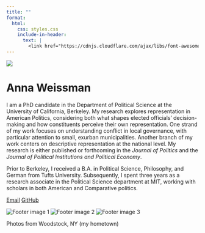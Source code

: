 ```yaml
---
title: ""
format:
  html:
    css: styles.css
    include-in-header:
      text: |
        <link href="https://cdnjs.cloudflare.com/ajax/libs/font-awesome/6.0.0-beta3/css/all.min.css" rel="stylesheet">
---
```


![](images/Headshot.png){.circular-image}

# Anna Weissman {.center-title}

::: about-text
I am a PhD candidate in the Department of Political Science at the University of California, Berkeley. My research explores representation in American Politics, considering both what shapes elected officials' decision-making and how constituents perceive their own representation. One strand of my work focuses on understanding conflict in local governance, with particular attention to small, exurban municipalities. Another branch of my work centers on descriptive representation at the national level. My research is either published or forthcoming in the *Journal of Politics* and the *Journal of Political Institutions and Political Economy*.

Prior to Berkeley, I received a B.A. in Political Science, Philosophy, and German from Tufts University. Subsequently, I spent three years as a research associate in the Political Science department at MIT, working with scholars in both American and Comparative politics.
:::

\vpsace{3ex}

<a href="mailto:anna_weissman@berkeley.edu" class="button"><i class="fas fa-envelope"></i> Email</a> <a href="https://github.com/a-weissman" class="button"><i class="fab fa-github"></i> GitHub</a>

<footer>
  <img src="images/cooperlake2.png" class="footer-image" alt="Footer image 1">
  <img src="images/chamber.png" class="footer-image" alt="Footer image 2">
  <img src="images/twinmountain2.png" class="footer-image" alt="Footer image 3">
  <p class="caption">Photos from Woodstock, NY (my hometown)</p>
</footer>
